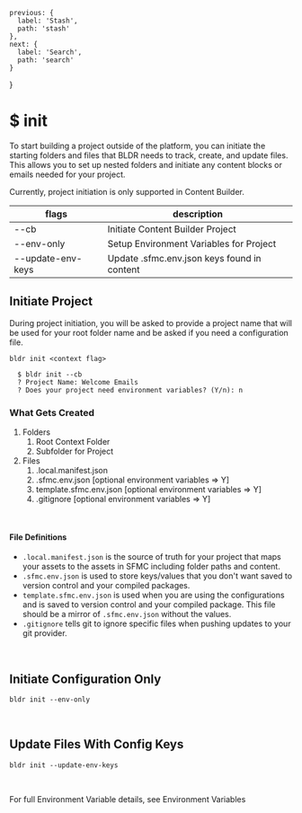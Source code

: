 
    previous: {
      label: 'Stash',
      path: 'stash'
    },
    next: {
      label: 'Search',
      path: 'search'
    }
  }

# $ init
To start building a project outside of the platform, you can initiate the starting folders and files that BLDR needs to track, create, and update files. This allows you to set up nested folders and initiate any content blocks or emails needed for your project.

Currently, project initiation is only supported in Content Builder.

| flags             | description                                 |
| ----------------- | ------------------------------------------- |
| --cb              | Initiate Content Builder Project            |
| --env-only        | Setup Environment Variables for Project     |
| --update-env-keys | Update .sfmc.env.json keys found in content |


## Initiate Project

During project initiation, you will be asked to provide a project name that will be used for your root folder name and be asked if you need a configuration file.

`bldr init <context flag>`

```
  $ bldr init --cb
  ? Project Name: Welcome Emails
  ? Does your project need environment variables? (Y/n): n
```

### What Gets Created

1. Folders
   1. Root Context Folder
   2. Subfolder for Project
2. Files
   1. .local.manifest.json
   2. .sfmc.env.json [optional environment variables => Y]
   3. template.sfmc.env.json [optional environment variables => Y]
   4. .gitignore [optional environment variables => Y]

<br />

#### File Definitions

- `.local.manifest.json` is the source of truth for your project that maps your assets to the assets in SFMC including folder paths and content.
- `.sfmc.env.json` is used to store keys/values that you don't want saved to version control and your compiled packages.
- `template.sfmc.env.json` is used when you are using the configurations and is saved to version control and your compiled package. This file should be a mirror of `.sfmc.env.json` without the values.
- `.gitignore` tells git to ignore specific files when pushing updates to your git provider.

<br />

## Initiate Configuration Only

`bldr init --env-only`

<br />

## Update Files With Config Keys

`bldr init --update-env-keys`

<br />

For full Environment Variable details, see <Link href="/documentation/v1/environment-variables"><a>Environment Variables</a></Link>

<br /> 

